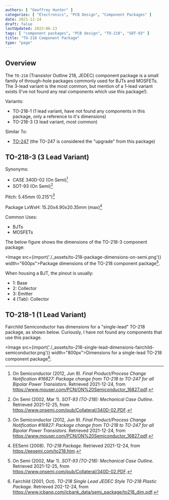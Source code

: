 ```yaml
---
authors: [ "Geoffrey Hunter" ]
categories: [ "Electronics", "PCB Design", "Component Packages" ]
date: 2021-12-24
draft: false
lastUpdated: 2023-06-13
tags: [ "component packages", "PCB design", "TO-218", "SOT-93" ]
title: "TO-218 Component Package"
type: "page"
---
```



## Overview

The `TO-218` (Transistor Outline 218, JEDEC) component package is a small family of through-hole packages commonly used for BJTs and MOSFETs. The 3-lead variant is the most common, but mention of a 1-lead variant exists (I've not found any real components which use this package!).

Variants:

* TO-218-1 (1 lead variant, have not found any components in this package, only a reference to it's dimensions)
* TO-218-3 (3 lead variant, most common)

Similar To:

* [TO-247](../to-247-component-package) (the TO-247 is considered the "upgrade" from this package)

## TO-218-3 (3 Lead Variant)

Synonyms:

* CASE 340D-02 (On Semi)[^bib-on-semi-package-change]
* SOT-93 (On Semi)[^bib-on-semi-sot-93]

Pitch: 5.45mm (0.215")[^bib-on-semi-package-change]

Package LxWxH: 15.20x4.90x20.35mm (max)[^bib-eesemi-to-218-package]

Common Uses:

* BJTs
* MOSFETs

The below figure shows the dimensions of the TO-218-3 component package:

<Image src={import('./_assets/to-218-package-dimensions-on-semi.png')} width="600px">Package dimensions of the TO-218 component package[^bib-on-semi-sot-93].</Image>

When housing a BJT, the pinout is usually:

* 1: Base
* 2: Collector
* 3: Emitter
* 4 (Tab): Collector

## TO-218-1 (1 Lead Variant)

Fairchild Semiconductor has dimensions for a "single-lead" TO-218 package, as shown below. Curiously, I have not found any components that use this package.

<Image src={import('./_assets/to-218-single-lead-dimensions-fairchild-semiconductor.png')} width="800px">Dimensions for a single-lead TO-218 component package[^bib-fairchild-to-218-single-lead].</Image>

[^bib-on-semi-package-change]:  On Semiconductor (2012, Jun 9). _Final Product/Process Change Notification #16827:  Package change from TO-218 to TO-247 for all Bipolar Power Transistors_. Retrieved 2021-12-24, from https://www.mouser.com/PCN/ON%20Semiconductor_16827.pdf.
[^bib-fairchild-to-218-single-lead]:  Fairchild (2001, Oct). _TO-218 Single Lead JEDEC Style TO-218 Plastic Package_. Retrieved 202-12-24, from https://www.icbanq.com/icbank_data/semi_package/to218_dim.pdf.
[^bib-eesemi-to-218-package]:  EESemi (2008). _TO-218 Package_. Retrieved 2021-12-24, from https://eesemi.com/to218.htm.
[^bib-on-semi-sot-93]:  On Semi (2002, Mar 1). _SOT-93 (TO-218): Mechanical Case Outline_. Retrieved 2021-12-25, from https://www.onsemi.com/pub/Collateral/340D-02.PDF. 
